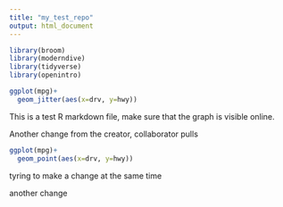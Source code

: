 ```yaml
---
title: "my_test_repo"
output: html_document
---
```


```r
library(broom)
library(moderndive)
library(tidyverse)
library(openintro)
```

```r
ggplot(mpg)+ 
  geom_jitter(aes(x=drv, y=hwy))
```


This is a test R markdown file, make sure that the graph is visible online. 

Another change from the creator, collaborator pulls 

```r
ggplot(mpg)+ 
  geom_point(aes(x=drv, y=hwy))
```

tyring to make a change at the same time 

another change 